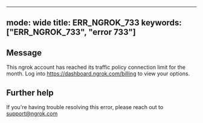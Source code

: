 
---
mode: wide
title: ERR_NGROK_733
keywords: ["ERR_NGROK_733", "error 733"]
---

## Message
This ngrok account has reached its traffic policy connection limit for the month. Log into https://dashboard.ngrok.com/billing to view your options.




## Further help
If you're having trouble resolving this error, please reach out to [support@ngrok.com](mailto:support@ngrok.com?subject=Help%20with%20ERR_NGROK_733)

